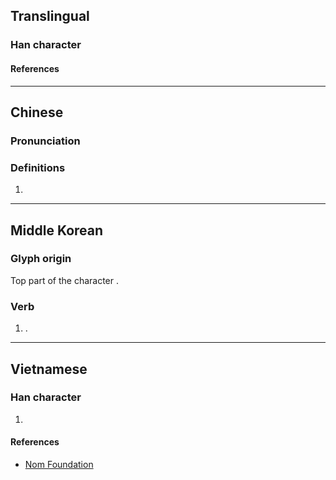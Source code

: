 {{also|䒑|ン|ソ}}
{{character info}}
==Translingual==
{{stroke order|type=animate}}

===Han character===
{{Han char|rn=3|rad=丶|as=01|sn=2|four=80000|canj=IH,XIH|ids=⿰丶丿}}

====References====
{{Han ref|kx=0080.121|dj=0162.211|hdz=10042.091|uh=4E37}}

----

==Chinese==
{{zh-forms}}

===Pronunciation===
{{zh-pron
|m=bā,dàobāzì
|m_note=倒八字 when used as a component
|c=baat3
|mc=
|oc=
|ma=
|cat=
}}

===Definitions===
{{zh-hanzi}}

# {{n-g|Component variant of {{zh-l|八*}}.}}

----

==Middle Korean==

===Glyph origin===
Top part of the character {{l|ko|爲|t=to do}}.

===Verb===
{{head|okm|verb|tr=ho-|[[hangeul]]|[[ᄒᆞ다|ᄒᆞ-]]}}

# {{spelling of|okm|Kwukyel|[[ᄒᆞ다|ᄒᆞ-]]|tr=ho-|t=to do|pos=[[light verb]] used to form verbs from nouns}}.

----

==Vietnamese==

===Han character===
{{vi-readings|reading=[[bát]]|rs=丶01}}

# {{rfdef|vi|sort=丶01}}

====References====
* [http://nomfoundation.org/common/nom_details.php?codepoint=4e37 Nom Foundation]